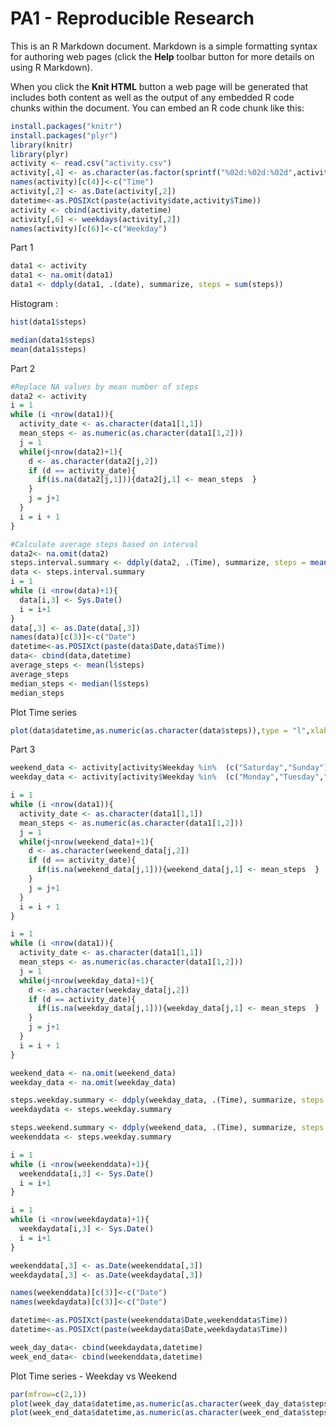 PA1 - Reproducible Research
========================================================

This is an R Markdown document. Markdown is a simple formatting syntax for authoring web pages (click the **Help** toolbar button for more details on using R Markdown).

When you click the **Knit HTML** button a web page will be generated that includes both content as well as the output of any embedded R code chunks within the document. You can embed an R code chunk like this:

```r
install.packages("knitr")
install.packages("plyr")
library(knitr)
library(plyr)
activity <- read.csv("activity.csv")
activity[,4] <- as.character(as.factor(sprintf("%02d:%02d:%02d",activity[,3]%/%100,activity[,3]%%100,activity[,3]%%1) ))
names(activity)[c(4)]<-c("Time")
activity[,2] <- as.Date(activity[,2])
datetime<-as.POSIXct(paste(activity$date,activity$Time))
activity <- cbind(activity,datetime)
activity[,6] <- weekdays(activity[,2])
names(activity)[c(6)]<-c("Weekday")
```

Part 1
```r
data1 <- activity
data1 <- na.omit(data1)
data1 <- ddply(data1, .(date), summarize, steps = sum(steps))
```

Histogram : 

```r
hist(data1$steps)
```

```r
median(data1$steps)
mean(data1$steps)
```

Part 2

```r
#Replace NA values by mean number of steps
data2 <- activity
i = 1
while (i <nrow(data1)){
  activity_date <- as.character(data1[1,1])
  mean_steps <- as.numeric(as.character(data1[1,2]))
  j = 1
  while(j<nrow(data2)+1){
    d <- as.character(data2[j,2])
    if (d == activity_date){
      if(is.na(data2[j,1])){data2[j,1] <- mean_steps  }
    }
    j = j+1
  }
  i = i + 1
}

#Calculate average steps based on interval
data2<- na.omit(data2)
steps.interval.summary <- ddply(data2, .(Time), summarize, steps = mean(steps))
data <- steps.interval.summary
i = 1
while (i <nrow(data)+1){
  data[i,3] <- Sys.Date()
  i = i+1
}
data[,3] <- as.Date(data[,3])
names(data)[c(3)]<-c("Date")
datetime<-as.POSIXct(paste(data$Date,data$Time))
data<- cbind(data,datetime)
average_steps <- mean(l$steps)
average_steps
median_steps <- median(l$steps)
median_steps
```

Plot Time series

```r
plot(data$datetime,as.numeric(as.character(data$steps)),type = "l",xlab="Time Interval",ylab="Average Number of Steps")
```

Part 3

```r
weekend_data <- activity[activity$Weekday %in%  (c("Saturday","Sunday")), ]
weekday_data <- activity[activity$Weekday %in%  (c("Monday","Tuesday","Wednesday","Thursday","Friday")), ]

i = 1
while (i <nrow(data1)){
  activity_date <- as.character(data1[1,1])
  mean_steps <- as.numeric(as.character(data1[1,2]))
  j = 1
  while(j<nrow(weekend_data)+1){
    d <- as.character(weekend_data[j,2])
    if (d == activity_date){
      if(is.na(weekend_data[j,1])){weekend_data[j,1] <- mean_steps  }
    }
    j = j+1
  }
  i = i + 1
}

i = 1
while (i <nrow(data1)){
  activity_date <- as.character(data1[1,1])
  mean_steps <- as.numeric(as.character(data1[1,2]))
  j = 1
  while(j<nrow(weekday_data)+1){
    d <- as.character(weekday_data[j,2])
    if (d == activity_date){
      if(is.na(weekday_data[j,1])){weekday_data[j,1] <- mean_steps  }
    }
    j = j+1
  }
  i = i + 1
}

weekend_data <- na.omit(weekend_data)
weekday_data <- na.omit(weekday_data)

steps.weekday.summary <- ddply(weekday_data, .(Time), summarize, steps = mean(steps))
weekdaydata <- steps.weekday.summary

steps.weekend.summary <- ddply(weekend_data, .(Time), summarize, steps = mean(steps))
weekenddata <- steps.weekday.summary

i = 1
while (i <nrow(weekenddata)+1){
  weekenddata[i,3] <- Sys.Date()
  i = i+1
}

i = 1
while (i <nrow(weekdaydata)+1){
  weekdaydata[i,3] <- Sys.Date()
  i = i+1
}

weekenddata[,3] <- as.Date(weekenddata[,3])
weekdaydata[,3] <- as.Date(weekdaydata[,3])

names(weekenddata)[c(3)]<-c("Date")
names(weekdaydata)[c(3)]<-c("Date")

datetime<-as.POSIXct(paste(weekenddata$Date,weekenddata$Time))
datetime<-as.POSIXct(paste(weekdaydata$Date,weekdaydata$Time))

week_day_data<- cbind(weekdaydata,datetime)
week_end_data<- cbind(weekenddata,datetime)
```

Plot Time series - Weekday vs Weekend
```r
par(mfrow=c(2,1))
plot(week_day_data$datetime,as.numeric(as.character(week_day_data$steps)),type = "l",xlab="Time Interval",ylab="Average Number of Steps",main = "Weekday")
plot(week_end_data$datetime,as.numeric(as.character(week_end_data$steps)),type = "l",xlab="Time Interval",ylab="Average Number of Steps",main = "Weekend")
```